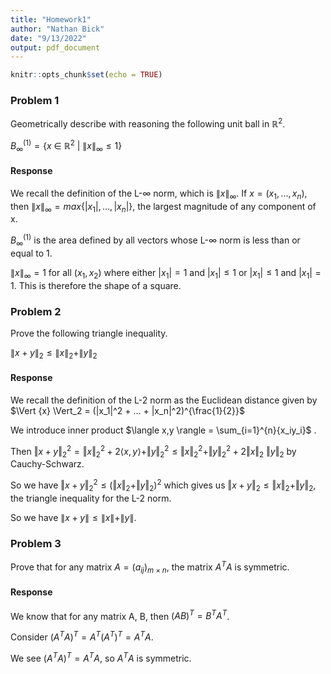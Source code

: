```yaml
---
title: "Homework1"
author: "Nathan Bick"
date: "9/13/2022"
output: pdf_document
---
```


```r
knitr::opts_chunk$set(echo = TRUE)
```
### Problem 1

Geometrically describe with reasoning the following unit ball in $\mathbb{R}^2$.

$B_{\infty}^{(1)}= \{ x\ \in\ \mathbb{R}^2\ |\ \| x \|_{\infty} \leq 1 \}$

#### Response

We recall the definition of the L-$\infty$ norm, which is $\|x\|_{\infty}$. If $x = (x_1,...,x_n)$, then $\|x\|_{\infty}=max\{|x_1|, ..., |x_n|\}$, the largest magnitude of any component of x. 

$B_{\infty}^{(1)}$ is the area defined by all vectors whose L-$\infty$ norm is less than or equal to 1. 

$\|x\|_\infty = 1$ for all $(x_1,x_2)$ where either $|x_1|=1$ and $|x_1|\leq 1$ or $|x_1|\leq 1$ and $|x_1|=1$. This is therefore the shape of a square.

### Problem 2
Prove the following triangle inequality.

$\| {x + y} \|_2 \leq \| {x} \|_2 + \| {y} \|_2$

#### Response

We recall the definition of the L-2 norm as the Euclidean distance given by $\Vert {x} \Vert_2 = (|x_1|^2 + ... + |x_n|^2)^{\frac{1}{2}}$

We introduce inner product $\langle x,y \rangle = \sum_{i=1}^{n}{x_iy_i}$ .

Then $\Vert x + y \Vert_2^2 = \Vert x \Vert_2^2 + 2\langle x,y \rangle + \Vert y \Vert_2^2  \leq \Vert x \Vert_2^2 + \Vert y \Vert_2^2 + 2\Vert x \Vert_2\ \Vert y \Vert_2$ by Cauchy-Schwarz.

So we have $\Vert x + y \Vert_2^2 \leq (\Vert x \Vert_2 + \Vert y \Vert_2)^2$ which gives us $\Vert x + y \Vert_2 \leq \Vert x \Vert_2 + \Vert y \Vert_2$, the triangle inequality for the L-2 norm.

So we have $\| x+y \| \leq \| x \| + \| y \|$.

### Problem 3

Prove that for any matrix $A = (a_{ij})_{m \times n}$, the matrix $A^TA$ is symmetric.

#### Response

We know that for any matrix A, B, then $(AB)^T = B^TA^T$.

Consider $(A^TA)^T =A^T(A^T)^T = A^TA$.

We see $(A^TA)^T = A^TA$, so $A^TA$ is symmetric.
